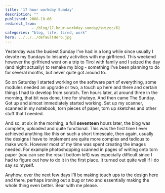 ```yaml
---
title: '17 hour workday Sunday'
description: ""
published: 2008-10-06
redirect_from: 
            - /blog/17-hour-workday-sunday/swizec/61
categories: "blog, life, tired, work"
hero: ../../../defaultHero.jpg
---
```


Yesterday was the busiest Sunday I've had in a long while since usually I devote my Sundays to leisurely activities with my girlfriend. This weekend however the girlfriend went on a trip to Tirol with family and I seized the day (and night actually) to remake my blog - something I've been planning to do for several months, but never quite got around to.

So on Saturday I started working on the software part of everything, some modules needed an upgrade or two, a touch up here and there and certain things I had to develop from scratch. Ten hours later, at around three in the morning, that bit was done, time for shuteye. And then came The Sunday. Got up and almost immediately started working. Set up my scanner, scanned in my notebook, torn pieces of paper, torn up sketches and other stuff that I needed.

And so, at six in the morning, a full **seventeen** hours later, the blog was complete, uploaded and quite functional. This was the first time I ever achieved anything like this on such a short timescale, then again, usually the designs I have to implement are quite more complex and tedious to make work. However most of my time was spent creating the images needed. For example photoshopping scanned in pages of writing onto torn paper (you can see the result bottom left) was especially difficult since I had to figure out how to do it in the first place. It turned out quite well if I do say so myself.

Anyhow, over the next few days I'll be making touch ups to the design here and there, perhaps ironing out a bug or two and essentially making the whole thing even better. Bear with me please.

